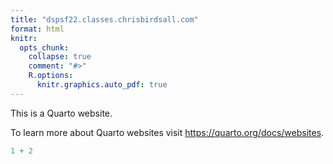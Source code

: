 ```yaml
---
title: "dspsf22.classes.chrisbirdsall.com"
format: html
knitr:
  opts_chunk: 
    collapse: true
    comment: "#>" 
    R.options:
      knitr.graphics.auto_pdf: true
---
```


This is a Quarto website.

To learn more about Quarto websites visit <https://quarto.org/docs/websites>.

```r
1 + 2
```
